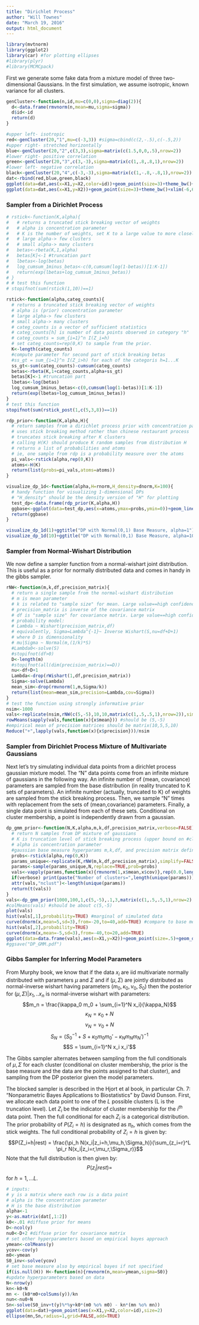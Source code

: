 ```yaml
---
title: "Dirichlet Process"
author: "Will Townes"
date: "March 19, 2016"
output: html_document
---
```


```r
library(mvtnorm)
library(ggplot2)
library(car) #for plotting ellipses
#library(plyr)
#library(MCMCpack)
```

First we generate some fake data from a mixture model of three two-dimensional Gaussians. In the first simulation, we assume isotropic, known variance for all clusters.

```r
genCluster<-function(n,id,mu=c(0,0),sigma=diag(2)){
  d<-data.frame(rmvnorm(n,mean=mu,sigma=sigma))
  d$id<-id
  return(d)
}

#upper left- isotropic
red<-genCluster(20,"1",mu=c(-3,3)) #sigma=cbind(c(2,-.5),c(-.5,2))
#upper right- stretched horizontally
blue<-genCluster(20,"2",c(3,3),sigma=matrix(c(1.5,0,0,.5),nrow=2))
#lower right- positive correlation
green<-genCluster(20,"3",c(3,-3),sigma=matrix(c(1,.8,.8,1),nrow=2))
#lower left- negative correlation
black<-genCluster(20,"4",c(-3,-3),sigma=matrix(c(1,-.8,-.8,1),nrow=2))
dat<-rbind(red,blue,green,black)
ggplot(data=dat,aes(x=X1,y=X2,color=id))+geom_point(size=3)+theme_bw()+geom_density2d(h=4)+xlim(-6,6)+ylim(-6,6)
ggplot(data=dat,aes(x=X1,y=X2))+geom_point(size=3)+theme_bw()+xlim(-6,6)+ylim(-6,6)
```

### Sampler from a Dirichlet Process

```r
# rstick<-function(K,alpha){
#   # returns a truncated stick breaking vector of weights
#   # alpha is concentration parameter
#   # K is the number of weights, set K to a large value to more closely approximate the true stick breaking distribution
#   # large alpha-> few clusters
#   # small alpha-> many clusters
#   betas<-rbeta(K,1,alpha)
#   betas[K]<-1 #truncation part
#   lbetas<-log(betas)
#   log_cumsum_1minus_betas<-c(0,cumsum(log(1-betas))[1:K-1])
#   return(exp(lbetas+log_cumsum_1minus_betas))
# }
# # test this function
# stopifnot(sum(rstick(1,10))==1)

rstick<-function(alpha,categ_counts){
  # returns a truncated stick breaking vector of weights
  # alpha is (prior) concentration parameter
  # large alpha-> few clusters
  # small alpha-> many clusters
  # categ_counts is a vector of sufficient statistics
  # categ_counts[h] is number of data points observed in category "h"
  # categ_counts = sum_{i=1}^n I(Z_i=h)
  # set categ_counts=rep(0,K) to sample from the prior.
  K<-length(categ_counts)
  #compute parameter for second part of stick breaking betas
  #ss_gt = sum_{i=1}^n I(Z_i>h) for each of the categoris h=1...K
  ss_gt<-sum(categ_counts)-cumsum(categ_counts)
  betas<-rbeta(K,1+categ_counts,alpha+ss_gt)
  betas[K]<-1 #truncation part
  lbetas<-log(betas)
  log_cumsum_1minus_betas<-c(0,cumsum(log(1-betas))[1:K-1])
  return(exp(lbetas+log_cumsum_1minus_betas))
}
# test this function
stopifnot(sum(rstick_post(1,c(5,3,8))==1))

rdp_prior<-function(K,alpha,H){
  # return samples from a dirichlet process prior with concentration parameter alpha and base measure H.
  # uses stick breaking method rather than chinese restaurant process
  # truncates stick breaking after K clusters
  # calling H(K) should produce K random samples from distribution H
  # returns a list of probabilities and atoms
  # ie, one sample from rdp is a probability measure over the atoms
  pi_vals<-rstick(alpha,rep(0,K))
  atoms<-H(K)
  return(list(probs=pi_vals,atoms=atoms))
}

visualize_dp_1d<-function(alpha,H=rnorm,H_density=dnorm,K=100){
  # handy function for visualizing 1-dimensional DPs
  # "H_density" should be the density version of "H" for plotting
  test_dp<-data.frame(rdp_prior(K,alpha,H))
  ggbase<-ggplot(data=test_dp,aes(x=atoms,ymax=probs,ymin=0))+geom_linerange(size=2)+stat_function(fun=H_density,linetype=2)+ylab("probability density or mass")+theme_bw()
  return(ggbase)
}

visualize_dp_1d(1)+ggtitle("DP with Normal(0,1) Base Measure, alpha=1")
visualize_dp_1d(10)+ggtitle("DP with Normal(0,1) Base Measure, alpha=10")
```

### Sampler from Normal-Wishart Distribution
We now define a sampler function from a normal-wishart joint distribution. This is useful as a prior for normally distributed data and comes in handy in the gibbs sampler.

```r
rNW<-function(m,k,df,precision_matrix){
  # return a single sample from the normal-wishart distribution
  # m is mean parameter
  # k is related to "sample size" for mean. Large value==high confidence in m
  # precision_matrix is inverse of the covariance matrix
  # df is "sample size" for covariance matrix. Large value==high confidence
  # probability model:
  # Lambda ~ Wishart(precision_matrix,df)
  # equivalently, Sigma=Lambda^{-1}~ Inverse Wishart(S,nu=df+D+1) 
  # where D is dimensionality
  # mu|Sigma ~ Normal(m,(1/k)*S)
  #Lambda0<-solve(S)
  #stopifnot(df>0)
  D<-length(m)
  #stopifnot(all(dim(precision_matrix)==D))
  nu<-df+D+1
  Lambda<-drop(rWishart(1,df,precision_matrix))
  Sigma<-solve(Lambda)
  mean_sim<-drop(rmvnorm(1,m,Sigma/k))
  return(list(mean=mean_sim,precision=Lambda,cov=Sigma))
}
# test the function using strongly informative prior
nsim<-1000
vals<-replicate(nsim,rNW(c(5,-5),10,10,matrix(c(1,.5,.5,1),nrow=2)),simplify=FALSE)
rowMeans(sapply(vals,function(x){x$mean})) #should be (5,-5)
#empirical mean of precision matrices should be matrix(10,5,5,10)
Reduce("+",lapply(vals,function(x){x$precision}))/nsim
```

### Sampler from Dirichlet Process Mixture of Multivariate Gaussians
Next let's try simulating individual data points from a dirichlet process gaussian mixture model. The "N" data points come from an infinite mixture of gaussians in the following way. An infinite number of (mean, covariance) parameters are sampled from the base distribution (in reality truncated to K sets of parameters). An infinite number (actually, truncated to K) of weights are sampled from the stick breaking process. Then, we sample "N" times with replacement from the sets of (mean,covariance) parameters. Finally, a single data point is simulated from each of these sets. Conditional on cluster membership, a point is independently drawn from a gaussian.

```r
dp_gmm_prior<-function(N,K,alpha,m,k,df,precision_matrix,verbose=FALSE){
  # return N samples from DP mixture of gaussians
  # K is truncation level of stick breaking process (upper bound on #clusters)
  # alpha is concentration parameter 
  #gaussian base measure hyperparams m,k,df, and precision matrix defined in rNW function
  probs<-rstick(alpha,rep(0,K))
  params_unique<-replicate(K,rNW(m,k,df,precision_matrix),simplify=FALSE)
  params<-sample(params_unique,N,replace=TRUE,prob=probs)
  vals<-vapply(params,function(x){rmvnorm(1,x$mean,x$cov)},rep(0.0,length(m)))
  if(verbose) print(paste("Number of clusters=",length(unique(params))))
  attr(vals,"nclust")<-length(unique(params))
  return(t(vals))
}
vals<-dp_gmm_prior(1000,100,1,c(5,-5),.1,3,matrix(c(1,.5,.5,1),nrow=2),verbose=TRUE)
#colMeans(vals) #should be about c(5,-5)
plot(vals)
hist(vals[,1],probability=TRUE) #marginal of simulated data
curve(dnorm(x,mean=5,sd=3),from=-20,to=40,add=TRUE) #compare to base meas.
hist(vals[,2],probability=TRUE)
curve(dnorm(x,mean=-5,sd=3),from=-40,to=20,add=TRUE)
ggplot(data=data.frame(vals),aes(x=X1,y=X2))+geom_point(size=.5)+geom_density2d()+theme_bw()
#ggsave("DP_GMM.pdf")
```

### Gibbs Sampler for Inferring Model Parameters

From Murphy book, we know that if the data $x_i$ are iid multivariate normally distributed with parameters $\mu$ and $\Sigma$ and if $(\mu,\Sigma)$ are jointly distributed as normal-inverse wishart having parameters $(m_0,\kappa_0,\nu_0,S_0)$ then the posterior for $(\mu,\Sigma)|x_1,..x_n$ is normal-inverse wishart with parameters:
$$m_n = \frac{\kappa_0 m_0 + \sum_{i=1}^N x_i}{\kappa_N}$$
$$\kappa_N = \kappa_0+N$$
$$\nu_N = \nu_0+N$$
$$S_N = \left(S_0^{-1}+S+\kappa_0 m_0 m_0' - \kappa_N m_N m_N'\right)^{-1}$$
$$S = \sum_{i=1}^N x_i x_i'$$

The Gibbs sampler alternates between sampling from the full conditionals of $\mu,\Sigma$ for each cluster (conditional on cluster membership, the prior is the base measure and the data are the points assigned to that cluster), and sampling from the DP posterior given the model parameters. 

The blocked sampler is described in the Hjort et al book, in particular Ch. 7: "Nonparametric Bayes Applications to Biostatistics" by David Dunson. First, we allocate each data point to one of the $L$ possible clusters (L is the truncation level). Let $Z_i$ be the indicator of cluster membership for the $i^{th}$ data point. Then the full conditional for each $Z_i$ is a categorical distribution. The prior probability of $P(Z_i=h)$ is designated as $\pi_h$, which comes from the stick weights. The full conditional probability of $Z_i=h$ is given by:
$$P(Z_i=h|rest) = \frac{\pi_h N(x_i|z_i=h,\mu_h,\Sigma_h)}{\sum_{z_i=r}^L \pi_r N(x_i|z_i=r,\mu_r,\Sigma_r)}$$
Note that the full distribution is then given by:
$$P(z_i|rest) = $$
for $h=1,...L$.

```r
# inputs:
# y is a matrix where each row is a data point
# alpha is the concentration parameter
# H is the base distribution
alpha<-1
y<-as.matrix(dat[,1:2])
k0<-.01 #diffuse prior for means
D<-ncol(y)
nu0<-D+2 #diffuse prior for covariance matrix
# set other hyperparameters based on empirical bayes approach
ymean<-colMeans(y)
ycov<-cov(y)
m0<-ymean
S0_inv<-solve(ycov)
# set base measure also by empirical bayes if not specified
if(is.null(H)) H<-function(n){rmvnorm(n,mean=ymean,sigma=S0)}
#update hyperparameters based on data
N<-nrow(y)
kn<-k0+N
mn <- (k0*m0+colSums(y))/kn
nun<-nu0+N
Sn<-solve(S0_inv+t(y)%*%y+k0*(m0 %o% m0) - kn*(mn %o% mn))
ggplot(data=dat)+geom_point(aes(x=X1,y=X2,color=id),size=2)
ellipse(mn,Sn,radius=1,grid=FALSE,add=TRUE)
```